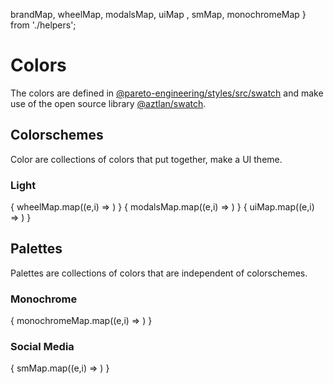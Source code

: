 
  brandMap, 
  wheelMap, 
  modalsMap, 
  uiMap ,
  smMap,
  monochromeMap
} from './helpers';

<Meta title="StyleGuide/Colors" />

# Colors

The colors are defined in [@pareto-engineering/styles/src/swatch](https://github.com/HelloPareto/styles/tree/main/src/swatch) and make use of the open source library [@aztlan/swatch](https://github.com/AztlanEngineering/swatch).

## Colorschemes

Color are collections of colors that put together, make a UI theme.

### Light

<!---
 <ColorPalette>
   { brandMap.map((e,i) =>
     <ColorItem
       key={i}
       { ...e }
     />
   ) }
 </ColorPalette>
 -->
 <ColorPalette>
   {
     wheelMap.map((e,i) =>
       <ColorItem
         key={i}
         { ...e }
       />
     ) }
 </ColorPalette>
 <ColorPalette>
   { modalsMap.map((e,i) =>
     <ColorItem
       key={i}
       { ...e }
     />
   ) }
 </ColorPalette>
 <ColorPalette>
   { uiMap.map((e,i) =>
     <ColorItem
       key={i}
       { ...e }
     />
   ) }
 </ColorPalette>


## Palettes

Palettes are collections of colors that are independent of colorschemes. 

### Monochrome

 <ColorPalette>
   { monochromeMap.map((e,i) =>
     <ColorItem
       key={i}
       { ...e }
     />
   ) }
 </ColorPalette>

### Social Media

 <ColorPalette>
   { smMap.map((e,i) =>
     <ColorItem
       key={i}
       { ...e }
     />
   ) }
 </ColorPalette>
